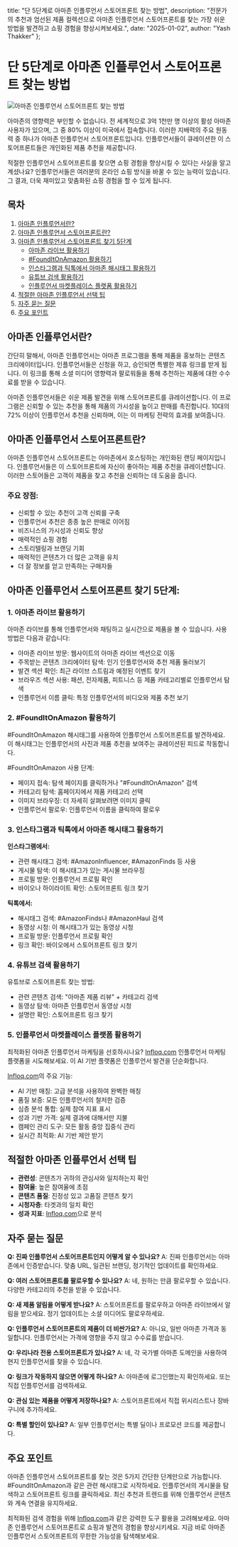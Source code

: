   title: "단 5단계로 아마존 인플루언서 스토어프론트 찾는 방법",
  description: "전문가의 추천과 엄선된 제품 컬렉션으로 아마존 인플루언서 스토어프론트를 찾는 가장 쉬운 방법을 발견하고 쇼핑 경험을 향상시켜보세요.",
  date: "2025-01-02",
  author: "Yash Thakker"
};

# 단 5단계로 아마존 인플루언서 스토어프론트 찾는 방법

![아마존 인플루언서 스토어프론트 찾는 방법](/images/blog-posts/how-to-find-amazon-influencer-storefront-in-just-5-steps.jpeg)

아마존의 영향력은 부인할 수 없습니다. 전 세계적으로 3억 1천만 명 이상의 활성 아마존 사용자가 있으며, 그 중 80% 이상이 미국에서 접속합니다. 이러한 지배력의 주요 원동력 중 하나가 아마존 인플루언서 스토어프론트입니다. 인플루언서들이 큐레이션한 이 스토어프론트들은 개인화된 제품 추천을 제공합니다.

적절한 인플루언서 스토어프론트를 찾으면 쇼핑 경험을 향상시킬 수 있다는 사실을 알고 계셨나요? 인플루언서들은 여러분의 온라인 쇼핑 방식을 바꿀 수 있는 능력이 있습니다. 그 결과, 더욱 재미있고 맞춤화된 쇼핑 경험을 할 수 있게 됩니다.

## 목차

1. [아마존 인플루언서란?](#아마존-인플루언서란)
2. [아마존 인플루언서 스토어프론트란?](#아마존-인플루언서-스토어프론트란)
3. [아마존 인플루언서 스토어프론트 찾기 5단계](#아마존-인플루언서-스토어프론트-찾기-5단계)
   - [아마존 라이브 활용하기](#1-아마존-라이브-활용하기)
   - [#FoundItOnAmazon 활용하기](#2-founditonamazon-활용하기)
   - [인스타그램과 틱톡에서 아마존 해시태그 활용하기](#3-인스타그램과-틱톡에서-아마존-해시태그-활용하기)
   - [유튜브 검색 활용하기](#4-유튜브-검색-활용하기)
   - [인플루언서 마켓플레이스 플랫폼 활용하기](#5-인플루언서-마켓플레이스-플랫폼-활용하기)
4. [적절한 아마존 인플루언서 선택 팁](#적절한-아마존-인플루언서-선택-팁)
5. [자주 묻는 질문](#자주-묻는-질문)
6. [주요 포인트](#주요-포인트)

## 아마존 인플루언서란?

간단히 말해서, 아마존 인플루언서는 아마존 프로그램을 통해 제품을 홍보하는 콘텐츠 크리에이터입니다. 인플루언서들은 신청을 하고, 승인되면 특별한 제휴 링크를 받게 됩니다. 이 링크를 통해 소셜 미디어 영향력과 팔로워들을 통해 추천하는 제품에 대한 수수료를 받을 수 있습니다.

아마존 인플루언서들은 쉬운 제품 발견을 위해 스토어프론트를 큐레이션합니다. 이 프로그램은 신뢰할 수 있는 추천을 통해 제품의 가시성을 높이고 판매를 촉진합니다. 10대의 72% 이상이 인플루언서 추천을 신뢰하며, 이는 이 마케팅 전략의 효과를 보여줍니다.

## 아마존 인플루언서 스토어프론트란?

아마존 인플루언서 스토어프론트는 아마존에서 호스팅하는 개인화된 랜딩 페이지입니다. 인플루언서들은 이 스토어프론트에 자신이 좋아하는 제품 추천을 큐레이션합니다. 이러한 스토어들은 고객이 제품을 찾고 추천을 신뢰하는 데 도움을 줍니다.

### 주요 장점:
- 신뢰할 수 있는 추천이 고객 신뢰를 구축
- 인플루언서 추천은 종종 높은 판매로 이어짐
- 비즈니스의 가시성과 신뢰도 향상
- 매력적인 쇼핑 경험
- 스토리텔링과 브랜딩 기회
- 매력적인 콘텐츠가 더 많은 고객을 유치
- 더 잘 정보를 얻고 만족하는 구매자들

## 아마존 인플루언서 스토어프론트 찾기 5단계:

### 1. 아마존 라이브 활용하기

아마존 라이브를 통해 인플루언서와 채팅하고 실시간으로 제품을 볼 수 있습니다. 사용 방법은 다음과 같습니다:

- 아마존 라이브 방문: 웹사이트의 아마존 라이브 섹션으로 이동
- 주목받는 콘텐츠 크리에이터 탐색: 인기 인플루언서와 추천 제품 둘러보기
- 발견 섹션 확인: 최근 라이브 스트림과 예정된 이벤트 찾기
- 브라우즈 섹션 사용: 패션, 전자제품, 피트니스 등 제품 카테고리별로 인플루언서 탐색
- 인플루언서 이름 클릭: 특정 인플루언서의 비디오와 제품 추천 보기

### 2. #FoundItOnAmazon 활용하기

#FoundItOnAmazon 해시태그를 사용하여 인플루언서 스토어프론트를 발견하세요. 이 해시태그는 인플루언서의 사진과 제품 추천을 보여주는 큐레이션된 피드로 작동합니다.

#FoundItOnAmazon 사용 단계:
- 페이지 접속: 탐색 페이지를 클릭하거나 "#FoundItOnAmazon" 검색
- 카테고리 탐색: 홈페이지에서 제품 카테고리 선택
- 이미지 브라우징: 더 자세히 살펴보려면 이미지 클릭
- 인플루언서 팔로우: 인플루언서 이름을 클릭하여 팔로우

### 3. 인스타그램과 틱톡에서 아마존 해시태그 활용하기

**인스타그램에서:**
- 관련 해시태그 검색: #AmazonInfluencer, #AmazonFinds 등 사용
- 게시물 탐색: 이 해시태그가 있는 게시물 브라우징
- 프로필 방문: 인플루언서 프로필 확인
- 바이오나 하이라이트 확인: 스토어프론트 링크 찾기

**틱톡에서:**
- 해시태그 검색: #AmazonFinds나 #AmazonHaul 검색
- 동영상 시청: 이 해시태그가 있는 동영상 시청
- 프로필 방문: 인플루언서 프로필 확인
- 링크 확인: 바이오에서 스토어프론트 링크 찾기

### 4. 유튜브 검색 활용하기

유튜브로 스토어프론트 찾는 방법:
- 관련 콘텐츠 검색: "아마존 제품 리뷰" + 카테고리 검색
- 동영상 탐색: 아마존 인플루언서 동영상 시청
- 설명란 확인: 스토어프론트 링크 찾기

### 5. 인플루언서 마켓플레이스 플랫폼 활용하기

최적화된 아마존 인플루언서 마케팅을 선호하시나요? [Infloq.com](https://www.infloq.com/) 인플루언서 마케팅 플랫폼을 시도해보세요. 이 AI 기반 플랫폼은 인플루언서 발견을 단순화합니다.

[Infloq.com](https://www.infloq.com/)의 주요 기능:
- AI 기반 매칭: 고급 분석을 사용하여 완벽한 매칭
- 품질 보증: 모든 인플루언서의 철저한 검증
- 심층 분석 통합: 실제 참여 지표 표시
- 성과 기반 가격: 실제 결과에 대해서만 지불
- 캠페인 관리 도구: 모든 활동 중앙 집중식 관리
- 실시간 최적화: AI 기반 제안 받기

## 적절한 아마존 인플루언서 선택 팁

- **관련성**: 콘텐츠가 귀하의 관심사와 일치하는지 확인
- **참여율**: 높은 참여율에 초점
- **콘텐츠 품질**: 진정성 있고 고품질 콘텐츠 찾기
- **시청자층**: 타겟과의 일치 확인
- **성과 지표**: [Infloq.com](https://www.infloq.com/)으로 분석

## 자주 묻는 질문

**Q: 진짜 인플루언서 스토어프론트인지 어떻게 알 수 있나요?**
A: 진짜 인플루언서는 아마존에서 인증받습니다. 맞춤 URL, 일관된 브랜딩, 정기적인 업데이트를 확인하세요.

**Q: 여러 스토어프론트를 팔로우할 수 있나요?**
A: 네, 원하는 만큼 팔로우할 수 있습니다. 다양한 카테고리의 추천을 받을 수 있습니다.

**Q: 새 제품 알림을 어떻게 받나요?**
A: 스토어프론트를 팔로우하고 아마존 라이브에서 알림을 받으세요. 정기 업데이트는 소셜 미디어도 팔로우하세요.

**Q: 인플루언서 스토어프론트의 제품이 더 비싼가요?**
A: 아니요, 일반 아마존 가격과 동일합니다. 인플루언서는 가격에 영향을 주지 않고 수수료를 받습니다.

**Q: 우리나라 전용 스토어프론트가 있나요?**
A: 네, 각 국가별 아마존 도메인을 사용하여 현지 인플루언서를 찾을 수 있습니다.

**Q: 링크가 작동하지 않으면 어떻게 하나요?**
A: 아마존에 로그인했는지 확인하세요. 또는 직접 인플루언서를 검색하세요.

**Q: 관심 있는 제품을 어떻게 저장하나요?**
A: 스토어프론트에서 직접 위시리스트나 장바구니에 추가하세요.

**Q: 특별 할인이 있나요?**
A: 일부 인플루언서는 특별 딜이나 프로모션 코드를 제공합니다.

## 주요 포인트

아마존 인플루언서 스토어프론트를 찾는 것은 5가지 간단한 단계만으로 가능합니다. #FoundItOnAmazon과 같은 관련 해시태그로 시작하세요. 인플루언서의 게시물을 탐색하고 스토어프론트 링크를 클릭하세요. 최신 추천과 트렌드를 위해 인플루언서 콘텐츠와 계속 연결을 유지하세요.

최적화된 검색 경험을 위해 [Infloq.com](https://www.infloq.com/)과 같은 강력한 도구 활용을 고려해보세요. 아마존 인플루언서 스토어프론트로 쇼핑과 발견의 경험을 향상시키세요. 지금 바로 아마존 인플루언서 스토어프론트의 무한한 가능성을 탐색해보세요.